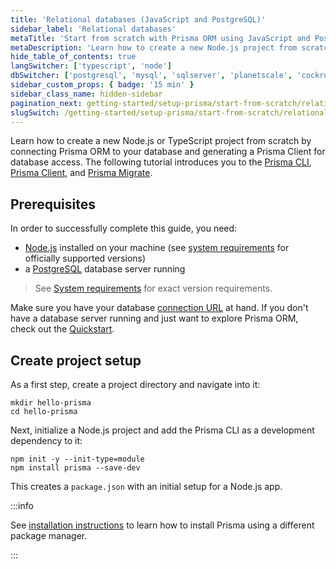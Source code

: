 ```yaml
---
title: 'Relational databases (JavaScript and PostgreSQL)'
sidebar_label: 'Relational databases'
metaTitle: 'Start from scratch with Prisma ORM using JavaScript and PostgreSQL (15 min)'
metaDescription: 'Learn how to create a new Node.js project from scratch by connecting Prisma ORM to your PostgreSQL database and generating a Prisma Client for database access.'
hide_table_of_contents: true
langSwitcher: ['typescript', 'node']
dbSwitcher: ['postgresql', 'mysql', 'sqlserver', 'planetscale', 'cockroachdb']
sidebar_custom_props: { badge: '15 min' }
sidebar_class_name: hidden-sidebar
pagination_next: getting-started/setup-prisma/start-from-scratch/relational-databases/connect-your-database-node-postgresql
slugSwitch: /getting-started/setup-prisma/start-from-scratch/relational-databases-
---
```




Learn how to create a new Node.js or TypeScript project from scratch by connecting Prisma ORM to your database and generating a Prisma Client for database access. The following tutorial introduces you to the [Prisma CLI](/orm/tools/prisma-cli), [Prisma Client](/orm/prisma-client), and [Prisma Migrate](/orm/prisma-migrate).



## Prerequisites

In order to successfully complete this guide, you need:

- [Node.js](https://nodejs.org/en/) installed on your machine (see [system requirements](/orm/reference/system-requirements) for officially supported versions)
- a [PostgreSQL](https://www.postgresql.org/) database server running

> See [System requirements](/orm/reference/system-requirements) for exact version requirements.

Make sure you have your database [connection URL](/orm/reference/connection-urls) at hand. If you don't have a database server running and just want to explore Prisma ORM, check out the [Quickstart](/getting-started/quickstart-sqlite).

## Create project setup

As a first step, create a project directory and navigate into it:

```terminal copy
mkdir hello-prisma
cd hello-prisma
```

Next, initialize a Node.js project and add the Prisma CLI as a development dependency to it:

```terminal copy
npm init -y --init-type=module
npm install prisma --save-dev
```

This creates a `package.json` with an initial setup for a Node.js app.

:::info

See [installation instructions](/orm/tools/prisma-cli#installation) to learn how to install Prisma using a different package manager.

:::


<PrismaInitPartial datasource="PostgreSQL" />
